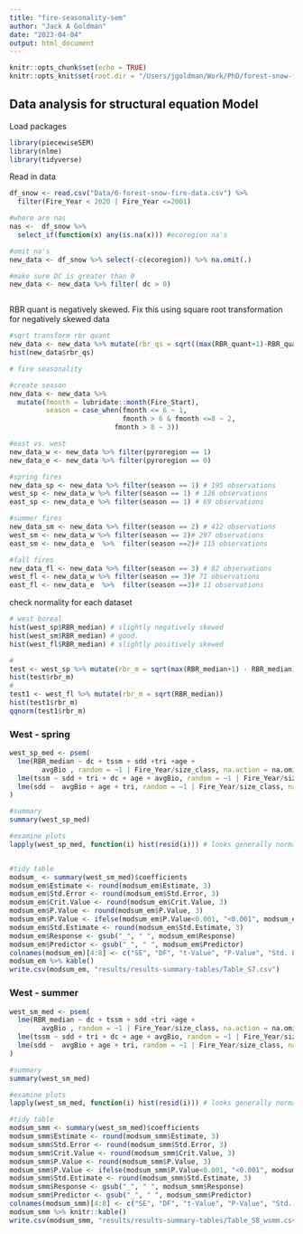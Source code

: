 ```yaml
---
title: "fire-seasonality-sem"
author: "Jack A Goldman"
date: "2023-04-04"
output: html_document
---
```

```r
knitr::opts_chunk$set(echo = TRUE)
knitr::opts_knit$set(root.dir = "/Users/jgoldman/Work/PhD/forest-snow-fire-interactions/")

```


## Data analysis for structural equation Model

Load packages

```r
library(piecewiseSEM)
library(nlme)
library(tidyverse)

```


Read in data

```r
df_snow <- read.csv("Data/0-forest-snow-fire-data.csv") %>% 
  filter(Fire_Year < 2020 | Fire_Year <=2001) 

#where are nas
nas <-  df_snow %>% 
  select_if(function(x) any(is.na(x))) #ecoregion na's

#omit na's
new_data <- df_snow %>% select(-c(ecoregion)) %>% na.omit(.)

#make sure DC is greater than 0
new_data <- new_data %>% filter( dc > 0) 



```

RBR quant is negatively skewed. Fix this using square root
transformation for negatively skewed data

```r
#sqrt transform rbr quant
new_data <- new_data %>% mutate(rbr_qs = sqrt((max(RBR_quant+1)-RBR_quant)))
hist(new_data$rbr_qs)
```



```r
# fire seasonality

#create season
new_data <- new_data %>% 
  mutate(fmonth = lubridate::month(Fire_Start),
         season = case_when(fmonth <= 6 ~ 1,
                            fmonth > 6 & fmonth <=8 ~ 2,
                          fmonth > 8 ~ 3))

#east vs. west
new_data_w <- new_data %>% filter(pyroregion == 1)
new_data_e <- new_data %>% filter(pyroregion == 0)

#spring fires
new_data_sp <- new_data %>% filter(season == 1) # 195 observations
west_sp <- new_data_w %>% filter(season == 1) # 126 observations
east_sp <- new_data_e %>% filter(season == 1) # 69 observations 

#summer fires
new_data_sm <- new_data %>% filter(season == 2) # 412 observations
west_sm <- new_data_w %>% filter(season == 2)# 297 observations
east_sm <- new_data_e  %>%  filter(season ==2)# 115 observations

#fall fires
new_data_fl <- new_data %>% filter(season == 3) # 82 observations
west_fl <- new_data_w %>% filter(season == 3)# 71 observations
east_fl <- new_data_e  %>%  filter(season ==3)# 11 observations

```

check normality for each dataset 
```r
# west boreal
hist(west_sp$RBR_median) # slightly negatively skewed
hist(west_sm$RBR_median) # good.
hist(west_fl$RBR_median) # slightly positively skewed

# 
test <- west_sp %>% mutate(rbr_m = sqrt(max(RBR_median+1) - RBR_median))
hist(test$rbr_m)
#
test1 <- west_fl %>% mutate(rbr_m = sqrt(RBR_median))
hist(test1$rbr_m)
qqnorm(test1$rbr_m)
```



### West - spring

```r

west_sp_med <- psem(
  lme(RBR_median ~ dc + tssm + sdd +tri +age + 
        avgBio , random = ~1 | Fire_Year/size_class, na.action = na.omit, data = west_sp, method = "ML"),
  lme(tssm ~ sdd + tri + dc + age + avgBio, random = ~1 | Fire_Year/size_class, na.action = na.omit, data = west_sp, method = "ML"),
  lme(sdd ~  avgBio + age + tri, random = ~1 | Fire_Year/size_class, na.action = na.omit, data = west_sp, method = "ML")
)

#summary
summary(west_sp_med)

#examine plots
lapply(west_sp_med, function(i) hist(resid(i))) # looks generally normal


#tidy table
modsum_ <- summary(west_sm_med)$coefficients
modsum_em$Estimate <- round(modsum_em$Estimate, 3)
modsum_em$Std.Error <- round(modsum_em$Std.Error, 3)
modsum_em$Crit.Value <- round(modsum_em$Crit.Value, 3)
modsum_em$P.Value <- round(modsum_em$P.Value, 3)
modsum_em$P.Value <- ifelse(modsum_em$P.Value<0.001, "<0.001", modsum_em$P.Value)
modsum_em$Std.Estimate <- round(modsum_em$Std.Estimate, 3)
modsum_em$Response <- gsub("_", " ", modsum_em$Response)
modsum_em$Predictor <- gsub("_", " ", modsum_em$Predictor)
colnames(modsum_em)[4:8] <- c("SE", "DF", "t-Value", "P-Value", "Std. Estimate")
modsum_em %>% kable()
write.csv(modsum_em, "results/results-summary-tables/Table_S7.csv")
```
### West - summer
```r

west_sm_med <- psem(
  lme(RBR_median ~ dc + tssm + sdd +tri +age + 
        avgBio , random = ~1 | Fire_Year/size_class, na.action = na.omit, data = west_sm, method = "ML"),
  lme(tssm ~ sdd + tri + dc + age + avgBio, random = ~1 | Fire_Year/size_class, na.action = na.omit, data = west_sm, method = "ML"),
  lme(sdd ~  avgBio + age + tri, random = ~1 | Fire_Year/size_class, na.action = na.omit, data = west_sm, method = "ML")
)

#summary
summary(west_sm_med)

#examine plots
lapply(west_sm_med, function(i) hist(resid(i))) # looks generally normal

#tidy table
modsum_smm <- summary(west_sm_med)$coefficients
modsum_smm$Estimate <- round(modsum_smm$Estimate, 3)
modsum_smm$Std.Error <- round(modsum_smm$Std.Error, 3)
modsum_smm$Crit.Value <- round(modsum_smm$Crit.Value, 3)
modsum_smm$P.Value <- round(modsum_smm$P.Value, 3)
modsum_smm$P.Value <- ifelse(modsum_smm$P.Value<0.001, "<0.001", modsum_smm$P.Value)
modsum_smm$Std.Estimate <- round(modsum_smm$Std.Estimate, 3)
modsum_smm$Response <- gsub("_", " ", modsum_smm$Response)
modsum_smm$Predictor <- gsub("_", " ", modsum_smm$Predictor)
colnames(modsum_smm)[4:8] <- c("SE", "DF", "t-Value", "P-Value", "Std. Estimate")
modsum_smm %>% knitr::kable()
write.csv(modsum_smm, "results/results-summary-tables/Table_S8_wsmm.csv")

```


